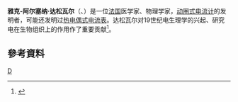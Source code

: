 {{Infobox scientist
|name              = Jacques-Arsène d'Arsonval
|image             =Arsonval.jpg
|image_size       =300px
|caption           = Jacques-Arsène d'Arsonval
|birth_date        = 1851年6月8日
|birth_place       = [[La_Porcherie|La Porcherie]]
|death_date        = 1940年12月13日
|death_place       = 
|residence         = 
|citizenship       = 
|nationality       = [[法国|法国]]
|ethnicity         = 
|field             =  [[电生理学|电生理学]]
|work_institutions = 
|alma_mater        = 
|doctoral_advisor  = 
|doctoral_students = 
|known_for         = [[检流计|检流计]]<br/> [[电生理学|电生理学]]
|author_abbrev_bot = 
|author_abbrev_zoo = 
|influences        = 
|influenced        = 
|prizes            = 
|religion          = 
|footnotes         = 
|signature         =
}}
'''雅克-阿尔塞纳·达松瓦尔'''（{{lang-fr|Jacques-Arsène d'Arsonval}}、{{bd|1851年|6月8日|1940年|12月13日}}）是一位[[法国|法国]]医学家、物理学家，[[动圈式电流计|动圈式电流计]]的发明者，可能还发明过[[热电偶式电流表|热电偶式电流表]]。达松瓦尔对19世纪电生理学的兴起、研究电在生物组织上的作用作了重要贡献<ref>{{cite web|url=http://www.idealversion.com/it/blife/old_people_search.php|title=idealversion}}{{dead link|date=2018年5月 |bot=InternetArchiveBot |fix-attempted=yes }}</ref>。

==參考資料==
{{Reflist}}

{{Authority control}}
[[Category:法國物理學家|D]]